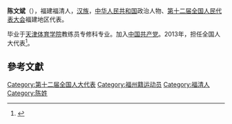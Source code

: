 '''陈文斌'''（{{bd|1956年||}}），福建福清人，[[汉族|汉族]]，[[中华人民共和国|中华人民共和国]]政治人物、[[第十二届全国人民代表大会|第十二届全国人民代表大会]]福建地区代表。

毕业于[[天津体育学院|天津体育学院]]教练员专修科专业。加入[[中国共产党|中国共产党]]。2013年，担任全国人大代表<ref>{{cite news|title=全国人大代表信息-陈文斌|url= http://210.82.31.1:8084/delegate/viewDelegate.action?dbid=121060|accessdate=2013-04-05|newspaper=全国人大网}}{{Dead link|date=2019年12月 |bot=InternetArchiveBot |fix-attempted=yes }}</ref>。

==參考文獻==
{{reflist}}
{{中国政治人物小作品}}

[[Category:第十二届全国人大代表|Category:第十二届全国人大代表]]
[[Category:福州籍运动员|Category:福州籍运动员]]
[[Category:福清人|Category:福清人]]
[[Category:陈姓|Category:陈姓]]
